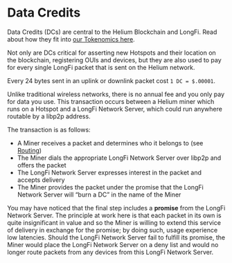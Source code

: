 # Data Credits

Data Credits (DCs) are central to the Helium Blockchain and LongFi. Read about how they fit into [our Tokenomics here](../blockchain/tokens). 

Not only are DCs critical for asserting new Hotspots and their location on the blockchain, registering OUIs and devices, but they are also used to pay for every single LongFi packet that is sent on the Helium network.

Every 24 bytes sent in an uplink or downlink packet cost `1 DC = $.00001`.

Unlike traditional wireless networks, there is no annual fee and you only pay for data you use. This transaction occurs between a Helium miner which runs on a Hotspot and a LongFi Network Server, which could run anywhere routable by a libp2p address.

The transaction is as follows:
* A Miner receives a packet and determines who it belongs to (see [Routing](/longfi/longfi-routing))
* The Miner dials the appropriate LongFi Network Server over libp2p and offers the packet
* The LongFi Network Server expresses interest in the packet and accepts delivery
* The Miner provides the packet under the promise that the LongFi Network Server will “burn a DC” in the name of the Miner

You may have noticed that the final step includes a **promise** from the LongFi Network Server. The principle at work here is that each packet in its own is quite insignificant in value and so the Miner is willing to extend this service of delivery in exchange for the promise; by doing such, usage experience low latencies. Should the LongFi Network Server fail to fulfill its promise, the Miner would place the LongFi Network Server on a deny list and would no longer route packets from any devices from this LongFi Network Server.
